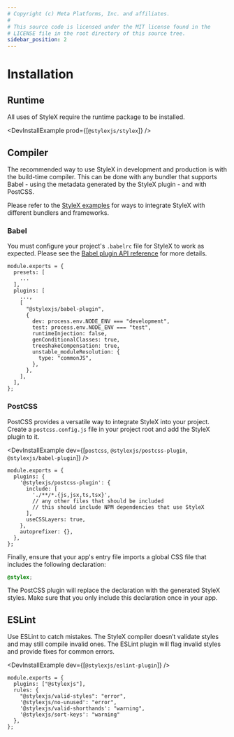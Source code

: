 ```yaml
---
# Copyright (c) Meta Platforms, Inc. and affiliates.
#
# This source code is licensed under the MIT license found in the
# LICENSE file in the root directory of this source tree.
sidebar_position: 2
---
```



# Installation

## Runtime

All uses of StyleX require the runtime package to be installed.

<DevInstallExample prod={[`@stylexjs/stylex`]} />

## Compiler

The recommended way to use StyleX in development and production is with the
build-time compiler. This can be done with any bundler that supports
Babel - using the metadata generated by the StyleX plugin - and with PostCSS.

Please refer to the
[StyleX examples](https://github.com/facebook/stylex/tree/main/examples)
for ways to integrate StyleX with different bundlers and frameworks.

### Babel

You must configure your project's `.babelrc` file for StyleX to work as expected.
Please see the [Babel plugin API reference](/docs/api/configuration/babel-plugin/) for more details.

```tsx title=".babelrc.js"
module.exports = {
  presets: [
    ...
  ],
  plugins: [
    ...,
    [
      "@stylexjs/babel-plugin",
      {
        dev: process.env.NODE_ENV === "development",
        test: process.env.NODE_ENV === "test",
        runtimeInjection: false,
        genConditionalClasses: true,
        treeshakeCompensation: true,
        unstable_moduleResolution: {
          type: "commonJS",
        },
      },
    ],
  ],
};
```


### PostCSS

PostCSS provides a versatile way to integrate StyleX into your project. Create a
`postcss.config.js` file in your project root and add the StyleX plugin to it.

<DevInstallExample dev={[`postcss`, `@stylexjs/postcss-plugin`, `@stylexjs/babel-plugin`]} />

```tsx title="postcss.config.js"
module.exports = {
  plugins: {
    '@stylexjs/postcss-plugin': {
      include: [
        './**/*.{js,jsx,ts,tsx}',
        // any other files that should be included
        // this should include NPM dependencies that use StyleX
      ],
      useCSSLayers: true,
    },
    autoprefixer: {},
  },
};
```

Finally, ensure that your app's entry file imports a global CSS file that includes the following declaration:

```css
@stylex;
```

The PostCSS plugin will replace the declaration with the generated StyleX styles.
Make sure that you only include this declaration once in your app.


## ESLint

Use ESLint to catch mistakes. The StyleX compiler doesn’t validate styles and may still compile invalid ones.
The ESLint plugin will flag invalid styles and provide fixes for common errors.

<DevInstallExample dev={[`@stylexjs/eslint-plugin`]} />

```tsx title=".eslintrc.js"
module.exports = {
  plugins: ["@stylexjs"],
  rules: {
    "@stylexjs/valid-styles": "error",
    '@stylexjs/no-unused': "error",
    '@stylexjs/valid-shorthands': "warning",
    '@stylexjs/sort-keys': "warning"
  },
};
```
